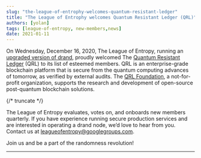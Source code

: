 ```yaml
---
slug: "the-league-of-entrophy-welcomes-quantum-resistant-ledger"
title: "The League of Entrophy welcomes Quantum Resistant Ledger (QRL)"
authors: [yolan]
tags: [league-of-entropy, new-members,news]
date: 2021-01-11
---
```


On Wednesday, December 16, 2020, The League of Entropy, running an [upgraded version of drand](https://github.com/drand/drand/releases/tag/v1.2.5), proudly welcomed The [Quantum Resistant Ledger](../The%20League%20of%20Entropy%201e76674b75e249699445799c5083fe78/League%20Partners%2089fecb56737044e5bdfbbb3f6864a422/Quantum%20Resistant%20Ledger%20b3e60c968098435790c3718f85ed3057.md) (QRL) to its list of esteemed members. QRL is an enterprise-grade blockchain platform that is secure from the quantum computing advances of tomorrow, as verified by external audits. The [QRL Foundation](https://qrl.foundation/), a not-for-profit organization, supports the research and development of open-source post-quantum blockchain solutions.

{/* truncate */}

The League of Entropy evaluates, votes on, and onboards new members quarterly. If you have experience running secure production services and are interested in operating a drand node, we’d love to hear from you. Contact us at [leagueofentropy@googlegroups.com](mailto:leagueofentropy@googlegroups.com).

Join us and be a part of the randomness revolution!

---
